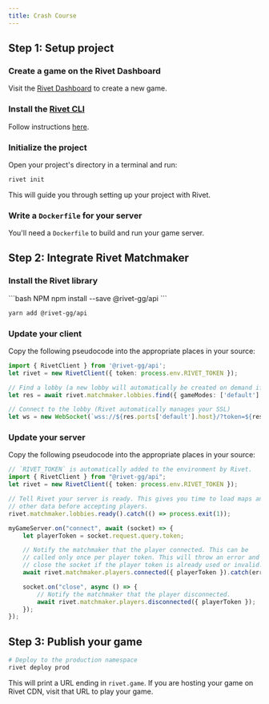 ```yaml
---
title: Crash Course
---
```





## Step 1: Setup project

### Create a game on the Rivet Dashboard

Visit the [Rivet Dashboard](https://hub.rivet.gg/) to create a new game.

### Install the [Rivet CLI](https://github.com/rivet-gg/cli)

Follow instructions [here](https://github.com/rivet-gg/cli#installing).

### Initialize the project

Open your project's directory in a terminal and run:

```bash
rivet init
```

This will guide you through setting up your project with Rivet.


### Write a `Dockerfile` for your server

You'll need a `Dockerfile` to build and run your game server.

<UnfamiliarWithDockerfiles />

## Step 2: Integrate Rivet Matchmaker

### Install the Rivet library

<CodeGroup>
```bash NPM
npm install --save @rivet-gg/api 
```

```bash Yarn
yarn add @rivet-gg/api
```
</CodeGroup>

### Update your client

Copy the following pseudocode into the appropriate places in your source:

```typescript
import { RivetClient } from '@rivet-gg/api';
let rivet = new RivetClient({ token: process.env.RIVET_TOKEN });

// Find a lobby (a new lobby will automatically be created on demand if needed)
let res = await rivet.matchmaker.lobbies.find({ gameModes: ['default'] });

// Connect to the lobby (Rivet automatically manages your SSL)
let ws = new WebSocket(`wss://${res.ports['default'].host}/?token=${res.player.token}`);
```

<EnvTokenClient />

### Update your server

Copy the following pseudocode into the appropriate places in your source:

```typescript
// `RIVET_TOKEN` is automatically added to the environment by Rivet.
import { RivetClient } from "@rivet-gg/api";
let rivet = new RivetClient({ token: process.env.RIVET_TOKEN });

// Tell Rivet your server is ready. This gives you time to load maps and
// other data before accepting players.
rivet.matchmaker.lobbies.ready().catch(() => process.exit(1));

myGameServer.on("connect", await (socket) => {
	let playerToken = socket.request.query.token;

	// Notify the matchmaker that the player connected. This can be
	// called only once per player token. This will throw an error and
	// close the socket if the player token is already used or invalid.
	await rivet.matchmaker.players.connected({ playerToken }).catch(err => socket.close());

	socket.on("close", async () => {
		// Notify the matchmaker that the player disconnected.
		await rivet.matchmaker.players.disconnected({ playerToken });
	});
});
```

<EnvTokenServer />

## Step 3: Publish your game

```bash
# Deploy to the production namespace
rivet deploy prod
```

<AutomateWithApi />

This will print a URL ending in `rivet.game`. If you are hosting your game on Rivet CDN, visit that URL to play your game.
